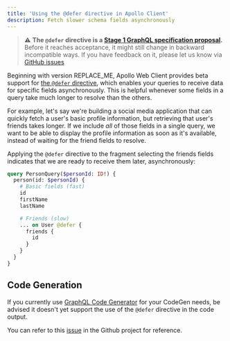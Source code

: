 ```yaml
---
title: 'Using the @defer directive in Apollo Client'
description: Fetch slower schema fields asynchronously
---
```


> ⚠️ **The `@defer` directive is a [Stage 1 GraphQL specification proposal](https://github.com/graphql/graphql-spec/blob/main/CONTRIBUTING.md#stage-1-proposal).** Before it reaches acceptance, it might still change in backward incompatible ways. If you have feedback on it, please let us know via [GitHub issues](https://github.com/apollographql/apollo-client/issues/new?assignees=&labels=&template=bug.md)

Beginning with version REPLACE_ME, Apollo Web Client provides beta support for [the `@defer` directive](https://github.com/graphql/graphql-wg/blob/main/rfcs/DeferStream.md), which enables your queries to receive data for specific fields asynchronously. This is helpful whenever some fields in a query take much longer to resolve than the others.

For example, let's say we're building a social media application that can quickly fetch a user's basic profile information, but retrieving that user's friends takes longer. If we include _all_ of those fields in a single query, we want to be able to display the profile information as soon as it's available, instead of waiting for the friend fields to resolve.

Applying the `@defer` directive to the fragment selecting the friends fields indicates that we are ready to receive them later, asynchronously:

```graphql
query PersonQuery($personId: ID!) {
  person(id: $personId) {
    # Basic fields (fast)
    id
    firstName
    lastName

    # Friends (slow)
    ... on User @defer {
      friends {
        id
      }
    }
  }
}
```

## Code Generation

If you currently use [GraphQL Code Generator](https://www.the-guild.dev/graphql/codegen) for your CodeGen needs, be advised it doesn't yet support the use of the `@defer` directive in the code output.

You can refer to this [issue](https://github.com/dotansimha/graphql-code-generator/issues/7885) in the Github project for reference.



